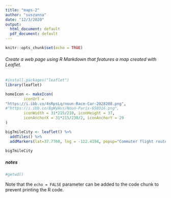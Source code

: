 ```yaml
---
title: "maps-2"
author: "suszanna"
date: "12/3/2020"
output:
  html_document: default
  pdf_document: default
---
```


```r
knitr::opts_chunk$set(echo = TRUE)

```

###### Create a web page using R Markdown that features a map created with Leaflet.

```r
#install.packages("leaflet")
library(leaflet)

homeIcon <- makeIcon(
        iconUrl = 
"https://i.ibb.co/4sRpsLq/noun-Race-Car-2028208.png",
#"https://i.ibb.co/BgWyHvs/Noun-Paris-650316.png",
        iconWidth = 31*215/210, iconHeight = 37,
        iconAnchorX = 31*215/230/2, iconAnchorY = 29
)

big7mileCity <- leaflet() %>%
  addTiles() %>% 
  addMarkers(lat=37.7760, lng = -122.4194, popup="Commuter flight route: in on Fell, out on Oak.", icon = homeIcon)

big7mileCity 

```

##### notes

```r
#getwd()
```

Note that the `echo = FALSE` parameter can be added to the code chunk to prevent printing the R code.
